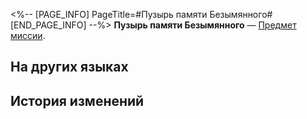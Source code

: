 <%-- [PAGE_INFO]
PageTitle=#Пузырь памяти Безымянного#
[END_PAGE_INFO] --%>
{{Предмет Инфобокс
|id          = 140352
|Изображение = Предмет Пузырь памяти Безымянного.png
|Тип         = Предмет миссии
|Инвентарь   = Миссии
|Редкость    = 3
|Эффект      = 
|Описание    = Необычный пузырь грёз, который, как говорят, хранит в себе сон Акивили, падшего Эона.
}}
{{Описание|''«Извините... Я и правда худший Безымянный во вселенной».''}}
'''Пузырь памяти Безымянного''' — [[Предмет миссии]].

==На других языках==
{{На других языках
|en   = Nameless's Memory Bubble
|zhs  = 无名客的忆泡
|zht  = 無名客的憶泡
|ja   = ナナシビトの憶泡
|ko   = 무명객의 기억 거품
|es   = Burbuja del recuerdo de un Anónimo
|fr   = Bulle mémorielle de Sans Nom
|ru   = Пузырь памяти Безымянного
|th   = ฟองความทรงจำของ "ผู้มาเยือนนิรนาม"
|vi   = Bong Bóng Ký Ức Của Khách Vô Danh
|de   = Erinnerungsblase eines Namenlosen
|id   = Gelembung Memori The Nameless
|pt   = Bolha da Memória do Inominado
}}

==История изменений==
{{История изменений|3.5}}